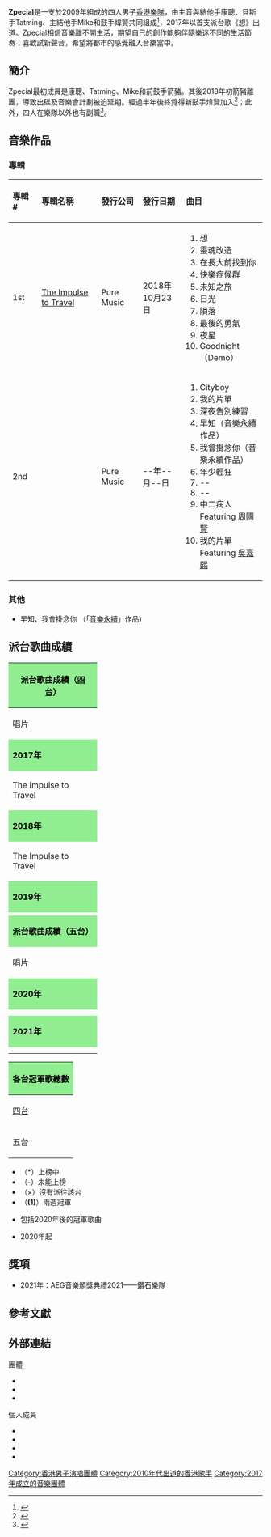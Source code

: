 {{藝人
|姓名 = Zpecial
|類型 = 樂隊
|圖片 = Zpecial 20210807.jpg
|圖片簡介 = 2021年8月7日於觀塘發現號<br>（由左至右：Tatming、康聰、煒賢、Mike）
|職業 = [[樂隊|樂隊]]、[[歌手|歌手]]、[[音樂製作人|音樂製作人]]
|語言 = [[粵語|粵語]]
|音樂類型 = [[粵語流行音樂|粵語流行音樂]]
|出道日期 = 2009年<small>（組成）</small><br>2017年3月24日<small>（出道）</small>
|出道地點 = {{HK}}
|出道作 = 《想》（2017）
|代表作 = 《深夜告別練習》（2020）
|活躍年代 = 2017年至今
|唱片公司 = 純粹音樂 Pure Music Ltd
|經紀公司 = 
|現任成員 = 康聰（主音及結他手）<br>Tatming（貝斯手）<br>Mike（主結他手）<br>煒賢（鼓手）
|過往成員 = 箭豬（鼓手）
}}
'''Zpecial'''是一支於2009年組成的四人男子[[香港|香港]][[樂隊|樂隊]]，由主音與結他手康聰、貝斯手Tatming、主結他手Mike和鼓手煒賢共同組成<ref>{{Cite news|url=https://orientaldaily.on.cc/cnt/entertainment/20180623/00282_046.html|title=Zpecial四子點只搖滾|date=2018-06-23|publisher=[[東方日報|東方日報]]|accessdate=2020-10-02|archive-date=2018-06-27|archive-url=https://web.archive.org/web/20180627142806/https://orientaldaily.on.cc/cnt/entertainment/20180623/00282_046.html|dead-url=no}}</ref>，2017年以首支派台歌《想》出道。Zpecial相信音樂離不開生活，期望自己的創作能夠伴隨樂迷不同的生活節奏；喜歡試新聲音，希望將都市的感覺融入音樂當中。

==簡介==
Zpecial最初成員是康聰、Tatming、Mike和前鼓手箭豬。其後2018年初箭豬離團，導致出碟及音樂會計劃被迫延期。經過半年後終覓得新鼓手煒賢加入<ref>{{Cite news|url=https://hk.on.cc/hk/bkn/cnt/entertainment/20180512/bkn-20180512053226676-0512_00862_001.html|title=鼓手離隊停滯半年！Zpecial搵啱人重新出發|date=2018-05-16|publisher=[[東方日報|東方日報]]|accessdate=2020-10-02|archive-date=2018-09-24|archive-url=https://web.archive.org/web/20180924013556/http://hk.on.cc/hk/bkn/cnt/entertainment/20180512/bkn-20180512053226676-0512_00862_001.html|dead-url=no}}</ref>；此外，四人在樂隊以外也有副職<ref>{{Cite news|url=https://hk.on.cc/hk/bkn/cnt/entertainment/20180524/bkn-20180524034538038-0524_00862_001.html|title=夾Band搵唔到食？Zpecial返兼職幫補生計|date=2018-05-24|publisher=[[東方日報|東方日報]]|accessdate=2020-10-02}}</ref>。

==音樂作品==
===專輯===
{| class="wikitable"
!align="left" width="75px"| 專輯 #
!align="left" width="225px"| 專輯名稱
!align="left" width="125px"| 發行公司
!align="left" width="150px"| 發行日期
!align="left" width="250px"| 曲目
|-
! 1st
! [[The_Impulse_to_Travel|The Impulse to Travel]]
| Pure Music
| 2018年10月23日
| {{HideH|曲目}}
# 想
# 靈魂改造
# 在長大前找到你
# 快樂症候群
# 未知之旅
# 日光
# 隕落
# 最後的勇氣
# 夜星
# Goodnight（Demo）
{{HideF}}
|-
! 2nd
! 
| Pure Music
| --年--月--日
| {{HideH|曲目}}
# Cityboy
# 我的片單
# 深夜告別練習
# 早知（[[音樂永續|音樂永續]]作品）
# 我會掛念你（音樂永續作品）
# 年少輕狂
# --
# --
# 中二病人 Featuring [[周國賢|周國賢]]
# 我的片單 Featuring [[吳嘉熙|吳嘉熙]]
{{HideF}}
|}

===其他===
*早知、我會掛念你 （「[[音樂永續|音樂永續]]」作品）

==派台歌曲成績==
{| class="wikitable" cellpadding="1"
|-
! style="background:LightGreen ; color:black" colspan="8" | '''派台歌曲成績（[[香港四台冠軍歌曲及頒獎禮獲獎列表|四台]]）'''
|-
| width=160 | 唱片 || width=160 | 歌曲 || width=50 | [[903專業推介|903]] || width=50 | [[歷年中文歌曲龍虎榜冠軍歌曲|RTHK]] || width=50 | [[新城勁爆流行榜|997]] || width=50 | [[勁歌金榜|TVB]] ||colspan=2 width=300 | 備註
|-
! style="background:LightGreen ; color:black"  colspan="8" | '''2017年'''
|-
| rowspan="3"| The Impulse to Travel || 想 || - || - || - || - ||colspan=2|
|-
| 靈魂改造 || - || - || - || - || colspan=2|
|-
| 在長大前找到你 || - || - || - || - || colspan=2|
|-
! style="background:LightGreen ; color:black"  colspan="8" | '''2018年'''
|-
| rowspan="3"|  The Impulse to Travel || 快樂症候群 || - || - || - || - || colspan=2|
|-
| 未知之旅 || - || - || - || - || colspan=2|
|-
| 風光 || - || - || - || - || colspan=2|
|-
! style="background:LightGreen ; color:black"  colspan="8" | '''2019年'''
|-
|  || Cityboy || 20 || 18 || 14 || - || colspan=2|
|-
! style="background:LightGreen ; color:black" colspan="8" | '''派台歌曲成績（五台）'''
|-
| width="160"| 唱片 || width="160"| 歌曲 || width="50"| [[903專業推介|903]] || width="50"| [[歷年中文歌曲龍虎榜冠軍歌曲|RTHK]] || width="50"| [[新城勁爆流行榜|997]] || width="50"| [[勁歌金榜|TVB]] ||width="50"| [[Chill_Club_推介榜|ViuTV]] ||colspan=2 width="200"| 備註
|-
! style="background:LightGreen ; color:black" colspan="8" | '''2020年'''
|-
|  || 我的片單 || 2 || 3 || - || - || 5 || 另派'''Feat. [[吳嘉禧|吳嘉熙]]'''版本
|-
|  || 深夜告別練習 || 4 || '''1''' || - || - || 3 || '''首支冠軍歌'''<br>另派[[張蔓姿|張蔓姿]]合唱版
|-
! style="background:LightGreen ; color:black" colspan="8" | '''2021年'''
|-
|  || 年少輕狂 || 14 || 7 || 5 || - || 3 || 另派荊棘海 X 年少輕狂 BoyhoodThrons Mix版本（與[[泳兒|泳兒]]合唱）
|-
|  || 中二病人 || - || - || - || - || - || Feat. [[周國賢|周國賢]]
|}
{| class="wikitable" cellpadding="1"
|-
! style="background:LightGreen; color:black"  colspan="8" | '''各台冠軍歌總數'''
|-
| rowspan="2"|[[歷年香港四台冠軍歌曲列表|四台]]{{fn|a}}   || width="50"| [[903專業推介|903]] || width="50"| [[歷年中文歌曲龍虎榜冠軍歌曲|RTHK]] || width="50"| [[新城勁爆流行榜|997]] || width="50"| [[勁歌金榜|TVB]] || colspan=3 width="160"| 備註
|-
| '''0''' || '''1''' || '''0''' || '''0''' ||colspan=2| '''四台冠軍歌總數：0'''
|-
| rowspan="2"|五台{{fn|b}} || width="50"| [[903專業推介|903]] || width="50"| [[歷年中文歌曲龍虎榜冠軍歌曲|RTHK]] || width="50"| [[新城勁爆流行榜|997]] || width="50"| [[勁歌金榜|TVB]] || width="50"| [[Chill_Club_推介榜|ViuTV]] || width="260"| 備註
|-
| '''0''' || '''1''' || '''0''' || '''0'''||'''0''' || '''五台冠軍歌總數：0'''
|}

*（*）上榜中
*（-）未能上榜
*（×）沒有派往該台
*（'''(1)'''）兩週冠軍
*{{fnb|a}}包括2020年後的冠軍歌曲
*{{fnb|b}}2020年起

==獎項==
*2021年：AEG音樂頒獎典禮2021——鑽石樂隊

==參考文獻==
{{reflist}}

==外部連結==
團體
*{{zh-tw}}{{Facebook|zpecial.hk}}
*{{zh-tw}}{{Instagram|zpecial_hk}}
*{{zh-tw}}{{YouTube|channel=UCbUBHEot-ncKeRQzTxRykPQ|Zpecial}}

個人成員
*{{zh-tw}}{{Instagram|eddyhong_zpecial|康聰}}
*{{zh-tw}}{{Instagram|tatming_zpecial|Tatming}}
*{{zh-tw}}{{Instagram|mike_zpecial|Mike}}
*{{zh-tw}}{{Instagram|waiyin118_zpecial|煒賢}}

[[Category:香港男子演唱團體|Category:香港男子演唱團體]]
[[Category:2010年代出道的香港歌手|Category:2010年代出道的香港歌手]]
[[Category:2017年成立的音樂團體|Category:2017年成立的音樂團體]]